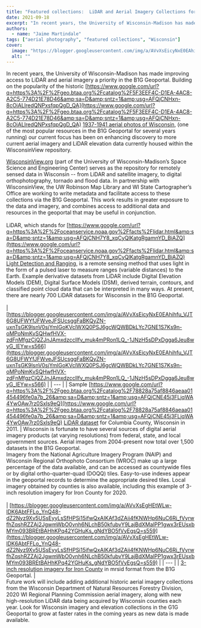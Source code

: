 ```yaml
---
title: "Featured collections:  LiDAR and Aerial Imagery Collections for Wisconsin"
date: 2021-09-18
excerpt: "In recent years, the University of Wisconsin-Madison has made improving access to LiDAR and aerial imagery a priority in the B1G Geoportal."
authors:
  - name: "Jaime Martindale"
tags: ["aerial photography", "featured collections", "Wisconsin"]
cover:
  image: "https://blogger.googleusercontent.com/img/a/AVvXsEicyNxE0EAhihfu_VJT6G8UFWYfJFWveJFSUcsggFaBKQyZN-uxnTsGK9lsnV0sjYmlGoKVclWXQ0PSJ6gcWQWBDkLYc7GNE1S7Ks9n-oMPoNmKvSQHwfHVX-zdFnMfgzCjQZJnJAmxdzcclIfv_muk4mPRon1LQ_-1JNzH5sDPxDgga6Jeu8wyG_IEYw=w400-h385"
  alt: ""
---
```


In recent years, the University of Wisconsin-Madison has made improving access to LiDAR and aerial imagery a priority in the B1G Geoportal. Building on the popularity of the historic [https://www.google.com/url?q=https%3A%2F%2Fgeo.btaa.org%2Fcatalog%2F5F3EEF4C-D1EA-4AC8-A2C5-774D21E78D46&amp;sa=D&amp;sntz=1&amp;usg=AFQjCNHxn-8cOiALlredQNPxsfqpQgD_QA](https://www.google.com/url?q=https%3A%2F%2Fgeo.btaa.org%2Fcatalog%2F5F3EEF4C-D1EA-4AC8-A2C5-774D21E78D46&amp;sa=D&amp;sntz=1&amp;usg=AFQjCNHxn-8cOiALlredQNPxsfqpQgD_QA) [1937-1941 aerial photos of Wisconsin](https://www.google.com/url?q=https%3A%2F%2Fgeo.btaa.org%2Fcatalog%2F5F3EEF4C-D1EA-4AC8-A2C5-774D21E78D46&amp;sa=D&amp;sntz=1&amp;usg=AFQjCNHxn-8cOiALlredQNPxsfqpQgD_QA), (one of the most popular resources in the B1G Geoportal for several years running) our current focus has been on enhancing discovery to more current aerial imagery and LiDAR elevation data currently housed within the WisconsinView repository.

[WisconsinView.org](http://www.google.com/url?q=http%3A%2F%2Fwww.wisconsinview.org%2F&amp;sa=D&amp;sntz=1&amp;usg=AFQjCNGApJFRzLzdq8O72mdAZLK9n7g5yA) (part of the University of Wisconsin-Madison’s Space Science and Engineering Center) serves as the repository for remotely sensed data in Wisconsin -- from LiDAR and satellite imagery, to digital orthophotography, tornado and flood data. In partnership with WisconsinView, the UW Robinson Map Library and WI State Cartographer’s Office are working to write metadata and facilitate access to these collections via the B1G Geoportal. This work results in greater exposure to the data and imagery, and combines access to additional data and resources in the geoportal that may be useful in conjunction.<br/><br/>LiDAR, which stands for [https://www.google.com/url?q=https%3A%2F%2Foceanservice.noaa.gov%2Ffacts%2Flidar.html&amp;sa=D&amp;sntz=1&amp;usg=AFQjCNH7Y8_xqCyQlKatgRgamnYD_BiAZQ](https://www.google.com/url?q=https%3A%2F%2Foceanservice.noaa.gov%2Ffacts%2Flidar.html&amp;sa=D&amp;sntz=1&amp;usg=AFQjCNH7Y8_xqCyQlKatgRgamnYD_BiAZQ) [Light Detection and Ranging](https://www.google.com/url?q=https%3A%2F%2Foceanservice.noaa.gov%2Ffacts%2Flidar.html&amp;sa=D&amp;sntz=1&amp;usg=AFQjCNH7Y8_xqCyQlKatgRgamnYD_BiAZQ), is a remote sensing method that uses light in the form of a pulsed laser to measure ranges (variable distances) to the Earth. Example derivative datasets from LiDAR include Digital Elevation Models (DEM), Digital Surface Models (DSM), derived terrain, contours, and classified point cloud data that can be interpreted in many ways. At present, there are nearly 700 LiDAR datasets for Wisconsin in the B1G Geoportal.<br/><br/>
| [https://blogger.googleusercontent.com/img/a/AVvXsEicyNxE0EAhihfu_VJT6G8UFWYfJFWveJFSUcsggFaBKQyZN-uxnTsGK9lsnV0sjYmlGoKVclWXQ0PSJ6gcWQWBDkLYc7GNE1S7Ks9n-oMPoNmKvSQHwfHVX-zdFnMfgzCjQZJnJAmxdzcclIfv_muk4mPRon1LQ_-1JNzH5sDPxDgga6Jeu8wyG_IEYw=s566](https://blogger.googleusercontent.com/img/a/AVvXsEicyNxE0EAhihfu_VJT6G8UFWYfJFWveJFSUcsggFaBKQyZN-uxnTsGK9lsnV0sjYmlGoKVclWXQ0PSJ6gcWQWBDkLYc7GNE1S7Ks9n-oMPoNmKvSQHwfHVX-zdFnMfgzCjQZJnJAmxdzcclIfv_muk4mPRon1LQ_-1JNzH5sDPxDgga6Jeu8wyG_IEYw=s566) |
| --- |
| Sample [https://www.google.com/url?q=https%3A%2F%2Fgeo.btaa.org%2Fcatalog%2F78828a75af8846aeaa01454496fe0a7b_26&amp;sa=D&amp;sntz=1&amp;usg=AFQjCNE45j3FLjqWA4YwOAw7rz0SxIs9eQ](https://www.google.com/url?q=https%3A%2F%2Fgeo.btaa.org%2Fcatalog%2F78828a75af8846aeaa01454496fe0a7b_26&amp;sa=D&amp;sntz=1&amp;usg=AFQjCNE45j3FLjqWA4YwOAw7rz0SxIs9eQ) [LiDAR dataset](https://www.google.com/url?q=https%3A%2F%2Fgeo.btaa.org%2Fcatalog%2F78828a75af8846aeaa01454496fe0a7b_26&amp;sa=D&amp;sntz=1&amp;usg=AFQjCNE45j3FLjqWA4YwOAw7rz0SxIs9eQ) for Columbia County, Wisconsin in 2011. |
Wisconsin is fortunate to have several sources of digital aerial imagery products (at varying resolutions) from federal, state, and local government sources.  Aerial images from 2004-present now total over 1,500 datasets in the B1G Geoportal.  <br/>Imagery from the National Agriculture Imagery Program (NAIP) and Wisconsin Regional Orthophoto Consortium (WROC) make up a large percentage of the data available, and can be accessed as countywide files or by digital ortho-quarter-quad (DOQQ) tiles.  Easy-to-use indexes appear in the geoportal records to determine the appropriate desired tiles. Local imagery obtained by counties is also available, including this example of 3-inch resolution imagery for Iron County for 2020.<br/><br/>
| [https://blogger.googleusercontent.com/img/a/AVvXsEgHEtWLw-lDK6AbtFFLo_YnQ48-dZ2Nyz9Xv5USsEyyLsSfHPSi15ifwQxAIKAf3dZAii4fKNWHp6NuC6Rj_fVyrwfhZqshRZZAj2JgwmWbO0vnh6NLchB50kfubvY9LajBdXMalPP1gwx3rEUsxbMYm093BREtBAHhKPq42YGHuKs_gNdYBO5fVyEgsQ=s559](https://blogger.googleusercontent.com/img/a/AVvXsEgHEtWLw-lDK6AbtFFLo_YnQ48-dZ2Nyz9Xv5USsEyyLsSfHPSi15ifwQxAIKAf3dZAii4fKNWHp6NuC6Rj_fVyrwfhZqshRZZAj2JgwmWbO0vnh6NLchB50kfubvY9LajBdXMalPP1gwx3rEUsxbMYm093BREtBAHhKPq42YGHuKs_gNdYBO5fVyEgsQ=s559) |
| --- |
| [3-inch resolution imagery for Iron County](https://www.google.com/url?q=https%3A%2F%2Fgeo.btaa.org%2Fcatalog%2F19537f18-4191-49ce-8720-da854a9b0a62&amp;sa=D&amp;sntz=1&amp;usg=AFQjCNEOzySVywBxg1tb3MR9k5OTEpy7nA) in mrsid format from the B1G Geoportal. |
<br/>Future work will include adding additional historic aerial imagery collections from the Wisconsin Department of Natural Resources Forestry Division, 2020 WI Regional Planning Commission aerial imagery, along with new high-resolution LiDAR data being acquired by Wisconsin counties each year. Look for Wisconsin imagery and elevation collections in the G1G Geoportal to grow at faster rates in the coming years as new data is made available. <br/><br/><br/>
